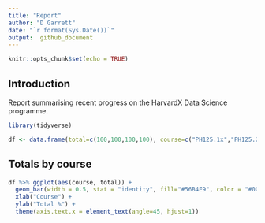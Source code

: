 ```yaml
---
title: "Report"
author: "D Garrett"
date: "`r format(Sys.Date())`"
output:  github_document
---
```

  
  ```r
knitr::opts_chunk$set(echo = TRUE)
```

## Introduction

Report summarising recent progress on the HarvardX Data Science programme.
  
```r
library(tidyverse)
```


  
```r
df <- data.frame(total=c(100,100,100,100), course=c("PH125.1x","PH125.2x","PH125.3x","PH125.4x"))
```

## Totals by course
  
```r
df %>% ggplot(aes(course, total)) +
  geom_bar(width = 0.5, stat = "identity", fill="#56B4E9", color = "#009E73") +
  xlab("Course") +
  ylab("Total %") +
  theme(axis.text.x = element_text(angle=45, hjust=1))
```